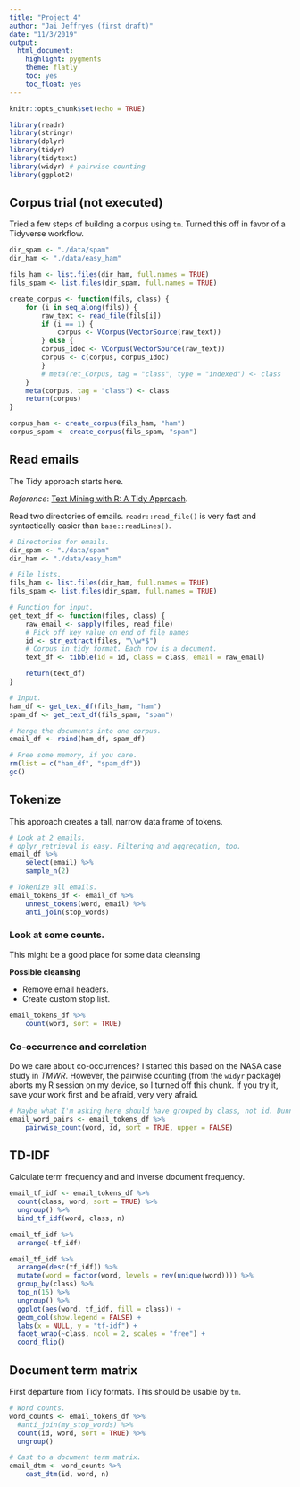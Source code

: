 ```yaml
---
title: "Project 4"
author: "Jai Jeffryes (first draft)"
date: "11/3/2019"
output:
  html_document:
    highlight: pygments
    theme: flatly
    toc: yes
    toc_float: yes
---
```


```r
knitr::opts_chunk$set(echo = TRUE)
```

```r
library(readr)
library(stringr)
library(dplyr)
library(tidyr)
library(tidytext)
library(widyr) # pairwise counting
library(ggplot2)
```

## Corpus trial (not executed)
Tried a few steps of building a corpus using `tm`. Turned this off in favor of a Tidyverse workflow.

```r
dir_spam <- "./data/spam"
dir_ham <- "./data/easy_ham"

fils_ham <- list.files(dir_ham, full.names = TRUE)
fils_spam <- list.files(dir_spam, full.names = TRUE)

create_corpus <- function(fils, class) {
	for (i in seq_along(fils)) {
		raw_text <- read_file(fils[i])
		if (i == 1) {
			corpus <- VCorpus(VectorSource(raw_text))
		} else {
		corpus_1doc <- VCorpus(VectorSource(raw_text))
		corpus <- c(corpus, corpus_1doc)
		}
		# meta(ret_Corpus, tag = "class", type = "indexed") <- class
	}
	meta(corpus, tag = "class") <- class
	return(corpus)
}

corpus_ham <- create_corpus(fils_ham, "ham")
corpus_spam <- create_corpus(fils_spam, "spam")
```

## Read emails
The Tidy approach starts here.

*Reference*: [Text Mining with R: A Tidy Approach](https://www.tidytextmining.com).

Read two directories of emails. `readr::read_file()` is very fast and syntactically easier than `base::readLines()`.

```r
# Directories for emails.
dir_spam <- "./data/spam"
dir_ham <- "./data/easy_ham"

# File lists.
fils_ham <- list.files(dir_ham, full.names = TRUE)
fils_spam <- list.files(dir_spam, full.names = TRUE)

# Function for input.
get_text_df <- function(files, class) {
	raw_email <- sapply(files, read_file)
	# Pick off key value on end of file names
	id <- str_extract(files, "\\w*$")
	# Corpus in tidy format. Each row is a document.
	text_df <- tibble(id = id, class = class, email = raw_email)

	return(text_df)
}

# Input.
ham_df <- get_text_df(fils_ham, "ham")
spam_df <- get_text_df(fils_spam, "spam")

# Merge the documents into one corpus.
email_df <- rbind(ham_df, spam_df)

# Free some memory, if you care.
rm(list = c("ham_df", "spam_df"))
gc()
```

## Tokenize
This approach creates a tall, narrow data frame of tokens.

```r
# Look at 2 emails.
# dplyr retrieval is easy. Filtering and aggregation, too.
email_df %>% 
	select(email) %>% 
	sample_n(2)

# Tokenize all emails.
email_tokens_df <- email_df %>% 
	unnest_tokens(word, email) %>% 
	anti_join(stop_words)
```

### Look at some counts.
This might be a good place for some data cleansing

**Possible cleansing**

- Remove email headers.
- Create custom stop list.

```r
email_tokens_df %>% 
	count(word, sort = TRUE)
```

### Co-occurrence and correlation
Do we care about co-occurrences? I started this based on the NASA case study in *TMWR*. However, the pairwise counting (from the `widyr` package) aborts my R session on my device, so I turned off this chunk. If you try it, save your work first and be afraid, very very afraid.

```r
# Maybe what I'm asking here should have grouped by class, not id. Dunno, actually.
email_word_pairs <- email_tokens_df %>%
    pairwise_count(word, id, sort = TRUE, upper = FALSE)
```

## TD-IDF
Calculate term frequency and and inverse document frequency.

```r
email_tf_idf <- email_tokens_df %>% 
  count(class, word, sort = TRUE) %>%
  ungroup() %>%
  bind_tf_idf(word, class, n)

email_tf_idf %>% 
  arrange(-tf_idf)

email_tf_idf %>%
  arrange(desc(tf_idf)) %>%
  mutate(word = factor(word, levels = rev(unique(word)))) %>% 
  group_by(class) %>% 
  top_n(15) %>% 
  ungroup() %>%
  ggplot(aes(word, tf_idf, fill = class)) +
  geom_col(show.legend = FALSE) +
  labs(x = NULL, y = "tf-idf") +
  facet_wrap(~class, ncol = 2, scales = "free") +
  coord_flip()
```

## Document term matrix
First departure from Tidy formats. This should be usable by `tm`.

```r
# Word counts.
word_counts <- email_tokens_df %>%
  #anti_join(my_stop_words) %>%
  count(id, word, sort = TRUE) %>%
  ungroup()

# Cast to a document term matrix.
email_dtm <- word_counts %>% 
	cast_dtm(id, word, n)
```


